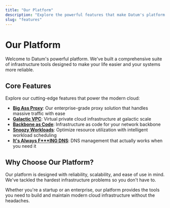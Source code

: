 ```yaml
---
title: "Our Platform"
description: "Explore the powerful features that make Datum's platform the choice for modern infrastructure"
slug: "features"
---
```


# Our Platform

Welcome to Datum's powerful platform. We've built a comprehensive suite of infrastructure tools designed to make your life easier and your systems more reliable.

## Core Features

Explore our cutting-edge features that power the modern cloud:

- **[Big Ass Proxy](/features/proxy)**: Our enterprise-grade proxy solution that handles massive traffic with ease
- **[Galactic VPC](/product/vpc)**: Virtual private cloud infrastructure at galactic scale
- **[Backbone as Code](/features/backbone)**: Infrastructure as code for your network backbone
- **[Snoozy Workloads](/features/workloads)**: Optimize resource utilization with intelligent workload scheduling
- **[It's Always F***ING DNS](/features/dns)**: DNS management that actually works when you need it

## Why Choose Our Platform?

Our platform is designed with reliability, scalability, and ease of use in mind. We've tackled the hardest infrastructure problems so you don't have to.

Whether you're a startup or an enterprise, our platform provides the tools you need to build and maintain modern cloud infrastructure without the headaches. 